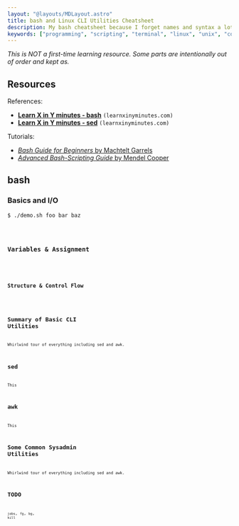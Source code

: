```yaml
---
layout: "@layouts/MDLayout.astro"
title: bash and Linux CLI Utilities Cheatsheet
description: My bash cheatsheet because I forget names and syntax a lot.
keywords: ["programming", "scripting", "terminal", "linux", "unix", "command line", "cli", "sh", "zsh", "bourne shell", "system administration"]
---
```




*This is NOT a first-time learning resource. Some parts are intentionally out of order and kept as.*

## Resources

References:

- [**Learn X in Y minutes - bash**](https://learnxinyminutes.com/docs/bash/) `(learnxinyminutes.com)`
- [**Learn X in Y minutes - sed**](https://learnxinyminutes.com/docs/sed/) `(learnxinyminutes.com)`

Tutorials:

- [*Bash Guide for Beginners* by Machtelt Garrels](https://linux.die.net/Bash-Beginners-Guide/)
- [*Advanced Bash-Scripting Guide* by Mendel Cooper](https://tldp.org/LDP/abs/html/)


## bash


### Basics and I/O

```
$ ./demo.sh foo bar baz
```


<Code code={SrcScriptArgs} lang="bash" />


### Variables & Assignment


<Code code={SrcVariables} lang="bash" />


### Structure & Control Flow


<Code code={SrcControlFlow} lang="bash" />


## Summary of Basic CLI Utilities

<Todo>Whirlwind tour of everything including sed and awk.</Todo>


## sed

<Todo>This</Todo>


## awk

<Todo>This</Todo>


## Some Common Sysadmin Utilities

<Todo>Whirlwind tour of everything including sed and awk.</Todo>


## TODO

<Todo>`jobs`, `fg`, `bg`, `kill`</Todo>

